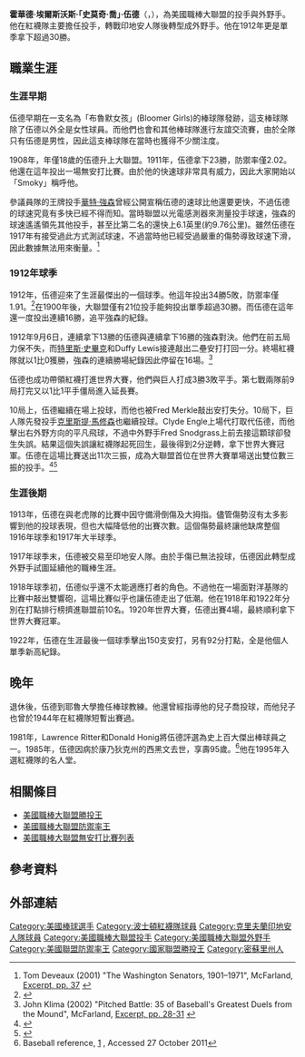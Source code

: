 {{Infobox baseball biography
|name        = 史莫奇·喬·伍德<br/>Smoky Joe Wood
|image       = Joe Wood 1915.jpg
|image_size  =
|caption     = 1915年的伍德
|position    = [[投手|投手]]/[[外野手|外野手]]
|bats        = 右
|throws      = 右
|birth_date  = {{Birth date|1889|10|25|}}
|birth_place = {{USA}}[[密蘇里州|密蘇里州]][[堪薩斯市|堪薩斯市]]
|death_date  = {{Death date and age|1985|7|27|1889|10|25}}
|death_place = {{USA}}[[康乃狄克州|康乃狄克州]][[西黑文_(康涅狄格州)|西黑文]]
|debutleague = 美國職棒大聯盟
|debutdate   = 8月24日
|debutyear   = 1908年
|debutteam   = 波士頓紅襪
|finalleague = 美國職棒大聯盟
|finaldate   = 9月24日
|finalyear   = 1922年
|finalteam   = 克里夫蘭印地安人
|statleague  = 美國職棒大聯盟
|stat1label  = 勝敗投數
|stat1value  = 117–57
|stat2label  = [[防禦率|防禦率]]
|stat2value  = 2.03
|stat3label  = [[三振|三振]]
|stat3value  = 989
|stat4label  = [[打擊率|打擊率]]
|stat4value  = .283
|stat5label  = [[全壘打|全壘打]]
|stat5value  = 23
|stat6label  = [[打點|打點]]
|stat6value  = 325
|teams=
* [[波士頓紅襪|波士頓紅襪]] （{{mlby|1908}}–{{mlby|1915}}）
* [[克里夫蘭印地安人|克里夫蘭印地安人]] （{{mlby|1917}}–{{mlby|1922}}）
|highlights=
* 3×[[世界大賽|世界大賽]]冠軍（[[1912年世界大賽|1912年]]、[[1915年世界大賽|1915年]]、[[1920年世界大賽|1920年]]）
* [[美國職棒大聯盟勝投王|大聯盟勝投王]]（1912年）
* [[美國職棒大聯盟防禦率王|美聯防禦率王]]（1915年）
* 1911年7月29日投出無安打比賽
* [[波士頓紅襪名人堂|波士頓紅襪名人堂]]
|hoflink  = 美國國家棒球名人堂暨博物館
|hoftype  = 美國棒球名人堂
|hofdate  = 
|hofvote  = 
|hofmethod= 
}}
'''霍華德·埃爾斯沃斯·「史莫奇·喬」·伍德'''（{{lang-en|Howard Ellsworth "Smoky Joe" Wood}}，{{bd|1889年|10月25日|1985年|7月27日|}}），為美國職棒大聯盟的投手與外野手。他在紅襪隊主要擔任投手，轉戰印地安人隊後轉型成外野手。他在1912年更是單季拿下超過30勝。
==職業生涯==
===生涯早期===
伍德早期在一支名為「布魯默女孩」(Bloomer Girls)的棒球隊發跡，這支棒球隊除了伍德以外全是女性球員。而他們也會和其他棒球隊進行友誼交流賽，由於全隊只有伍德是男性，因此這支棒球隊在當時也獲得不少關注度。

1908年，年僅18歲的伍德升上大聯盟。1911年，伍德拿下23勝，防禦率僅2.02。他還在這年投出一場無安打比賽。由於他的快速球非常具有威力，因此大家開始以「Smoky」稱呼他。

參議員隊的王牌投手[[華特·強森|華特·強森]]曾經公開宣稱伍德的速球比他還要更快，不過伍德的球速究竟有多快已經不得而知。當時聯盟以光電感測器來測量投手球速，強森的球速遙遙領先其他投手，甚至比第二名的還快上6.1英里(約9.76公里)。雖然伍德在1917年有接受過此方式測試球速，不過當時他已經受過嚴重的傷勢導致球速下滑，因此數據無法用來衡量。<ref>Tom Deveaux (2001) "The Washington Senators, 1901–1971", McFarland, {{ISBN|0-7864-0993-2}} [https://books.google.com/books?id=aGGlTmcmB2gC&pg=PA37&sig=fBUtG4oAscER7jLwrLME5Ianlyk&dq=smoky+joe+wood+%22September+6,+1912%22+%22On+September+6,+1912,+Walter+Johnson+faced+the+ace+of+the+Boston+Red+Sox,+Smokey+Joe+Wood,+before+a+crowd+of+30000+at+Fenway+Park.+%22#PPA37,M1  Excerpt, pp. 37] {{Wayback|url=https://books.google.com/books?id=aGGlTmcmB2gC&pg=PA37&sig=fBUtG4oAscER7jLwrLME5Ianlyk&dq=smoky+joe+wood+%22September+6,+1912%22+%22On+September+6,+1912,+Walter+Johnson+faced+the+ace+of+the+Boston+Red+Sox,+Smokey+Joe+Wood,+before+a+crowd+of+30000+at+Fenway+Park.+%22#PPA37,M1 |date=20200226074342 }}</ref>
===1912年球季===
1912年，伍德迎來了生涯最傑出的一個球季。他這年投出34勝5敗，防禦率僅1.91。<ref>{{cite web|url=https://www.baseball-reference.com/leaders/W_season.shtml|title=Single-Season Leaders & Records for Wins|publisher=Baseball-Reference.com|access-date=2021-02-20|archive-date=2021-01-02|archive-url=https://web.archive.org/web/20210102185550/https://www.baseball-reference.com/leaders/W_season.shtml|dead-url=no}}</ref>在1900年後，大聯盟僅有21位投手能夠投出單季超過30勝。而伍德在這年還一度投出連續16勝，追平強森的紀錄。

1912年9月6日，連續拿下13勝的伍德與連續拿下16勝的強森對決。他們在前五局力保不失，而[[特里斯·史畢克|特里斯·史畢克]]和Duffy Lewis接連敲出二壘安打打回一分。終場紅襪隊就以1比0獲勝，強森的連續勝場紀錄因此停留在16場。<ref>John Klima (2002) "Pitched Battle: 35 of Baseball's Greatest Duels from the Mound", McFarland, {{ISBN|0-7864-1203-8}} [https://books.google.com/books?id=G126RsLD3MsC&pg=PA25&sig=wULmRto8-BssMhJdUVffC0FD4Xw&dq=smoky+joe+wood+%22September+1912%22+%22By+September+1912,+Smokey+Joe+Wood+was+putting+the+finishing+touches+on+one+ofthe+greatest+individual+pitching+seasons+ofall+time.+%22#PPA28,M1  Excerpt, pp. 28-31] {{Wayback|url=https://books.google.com/books?id=G126RsLD3MsC&pg=PA25&sig=wULmRto8-BssMhJdUVffC0FD4Xw&dq=smoky+joe+wood+%22September+1912%22+%22By+September+1912,+Smokey+Joe+Wood+was+putting+the+finishing+touches+on+one+ofthe+greatest+individual+pitching+seasons+ofall+time.+%22#PPA28,M1 |date=20200227225054 }}</ref>

伍德也成功帶領紅襪打進世界大賽，他們與巨人打成3勝3敗平手。第七戰兩隊前9局打完又以1比1平手僵局進入延長賽。

10局上，伍德繼續在場上投球，而他也被Fred Merkle敲出安打失分。10局下，巨人隊先發投手[[克里斯提·馬修森|克里斯提·馬修森]]也繼續投球。Clyde Engle上場代打取代伍德，而他擊出右外野方向的平凡飛球，不過中外野手Fred Snodgrass上前去接這顆球卻發生失誤。結果這個失誤讓紅襪隊起死回生，最後得到2分逆轉，拿下世界大賽冠軍。伍德在這場比賽送出11次三振，成為大聯盟首位在世界大賽單場送出雙位數三振的投手。<ref>{{cite news |url=https://query.nytimes.com/gst/abstract.html?res=9B07E6DD133CE633A25751C1A9669D946396D6CF |title=GIANTS LOSE, 3–1; WOOD, HIT HARD, PROVES MASTER |date=October 12, 1912 |work=The New York Times |accessdate=2021-02-20 |archive-date=2016-03-04 |archive-url=https://web.archive.org/web/20160304042936/http://query.nytimes.com/gst/abstract.html?res=9B07E6DD133CE633A25751C1A9669D946396D6CF |dead-url=no }}</ref><ref>{{cite news |url=https://query.nytimes.com/gst/abstract.html?res=9900E3D9133CE633A25753C1A9679D946396D6CF |title=GIANTS DESERVE PRAISE FOR SPORTSMANSHIP |date=November 10, 1912 |work=The New York Times |first1=Billy |last1=Evans |accessdate=2021-02-20 |archive-date=2016-03-04 |archive-url=https://web.archive.org/web/20160304033254/http://query.nytimes.com/gst/abstract.html?res=9900E3D9133CE633A25753C1A9679D946396D6CF |dead-url=no }}</ref>
===生涯後期===
1913年，伍德在與老虎隊的比賽中因守備滑倒傷及大拇指。儘管傷勢沒有太多影響到他的投球表現，但也大幅降低他的出賽次數。這個傷勢最終讓他缺席整個1916年球季和1917年大半球季。

1917年球季末，伍德被交易至印地安人隊。由於手傷已無法投球，伍德因此轉型成外野手試圖延續他的職棒生涯。

1918年球季初，伍德似乎還不太能適應打者的角色。不過他在一場面對洋基隊的比賽中敲出雙響砲，這場比賽似乎也讓伍德走出了低潮。他在1918年和1922年分別在打點排行榜擠進聯盟前10名。1920年世界大賽，伍德出賽4場，最終順利拿下世界大賽冠軍。

1922年，伍德在生涯最後一個球季擊出150支安打，另有92分打點，全是他個人單季新高紀錄。
==晚年==
退休後，伍德到耶魯大學擔任棒球教練。他還曾經指導他的兒子喬投球，而他兒子也曾於1944年在紅襪隊短暫出賽過。

1981年，Lawrence Ritter和Donald Honig將伍德評選為史上百大傑出棒球員之一。1985年，伍德因病於康乃狄克州的西黑文去世，享壽95歲。<ref>Baseball reference, [https://www.baseball-reference.com/minors/player.cgi?id=wood--001joe] {{Wayback|url=https://www.baseball-reference.com/minors/player.cgi?id=wood--001joe |date=20150531045220 }}, Accessed 27 October 2011</ref>他在1995年入選紅襪隊的名人堂。
==相關條目==
*[[美國職棒大聯盟勝投王|美國職棒大聯盟勝投王]]
*[[美國職棒大聯盟防禦率王|美國職棒大聯盟防禦率王]]
*[[美國職棒大聯盟無安打比賽列表|美國職棒大聯盟無安打比賽列表]]
==參考資料==
{{Reflist}}
==外部連結==
{{Commons category|Smoky Joe Wood}}
{{Baseballstats|mlb=124535|espn=28241|br=w/woodjo02|fangraphs=1014224}}

{{1912年世界大賽冠軍波士頓紅襪隊名單}}
{{1915年世界大賽冠軍波士頓紅襪隊名單}}
{{1920年世界大賽冠軍克里夫蘭印地安人隊名單}}

{{DEFAULTSORT:Wood, Smoky Joe}}
[[Category:美國棒球選手|Category:美國棒球選手]]
[[Category:波士頓紅襪隊球員|Category:波士頓紅襪隊球員]]
[[Category:克里夫蘭印地安人隊球員|Category:克里夫蘭印地安人隊球員]]
[[Category:美國職棒大聯盟投手|Category:美國職棒大聯盟投手]]
[[Category:美國職棒大聯盟外野手|Category:美國職棒大聯盟外野手]]
[[Category:美國聯盟防禦率王|Category:美國聯盟防禦率王]]
[[Category:國家聯盟勝投王|Category:國家聯盟勝投王]]
[[Category:密蘇里州人|Category:密蘇里州人]]